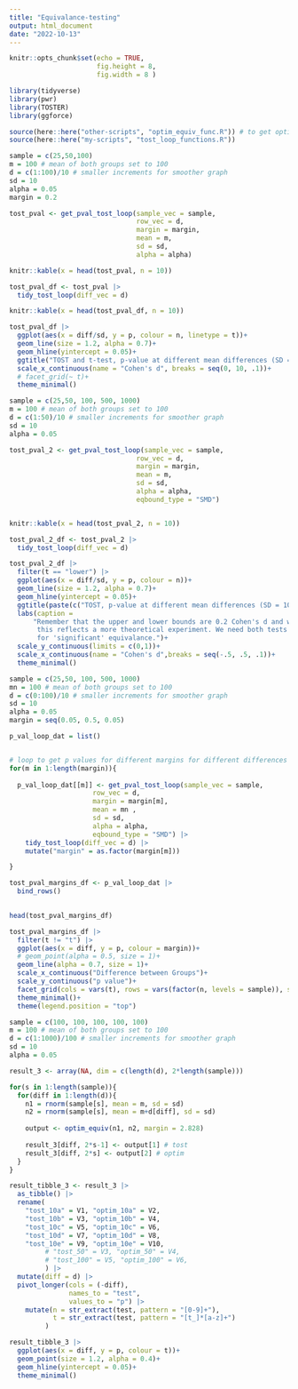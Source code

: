 ```yaml
---
title: "Equivalance-testing"
output: html_document
date: "2022-10-13"
---
```


```r
knitr::opts_chunk$set(echo = TRUE, 
                      fig.height = 8,
                      fig.width = 8 )
```

```r
library(tidyverse)
library(pwr)
library(TOSTER)
library(ggforce)

source(here::here("other-scripts", "optim_equiv_func.R")) # to get optim_equiv function
source(here::here("my-scripts", "tost_loop_functions.R"))
```

```r

sample = c(25,50,100)
m = 100 # mean of both groups set to 100
d = c(1:100)/10 # smaller increments for smoother graph
sd = 10
alpha = 0.05
margin = 0.2

tost_pval <- get_pval_tost_loop(sample_vec = sample, 
                                row_vec = d, 
                                margin = margin, 
                                mean = m, 
                                sd = sd, 
                                alpha = alpha)

knitr::kable(x = head(tost_pval, n = 10))
```

```r
tost_pval_df <- tost_pval |> 
  tidy_tost_loop(diff_vec = d)

knitr::kable(x = head(tost_pval_df, n = 10))
```

```r
tost_pval_df |> 
  ggplot(aes(x = diff/sd, y = p, colour = n, linetype = t))+
  geom_line(size = 1.2, alpha = 0.7)+
  geom_hline(yintercept = 0.05)+
  ggtitle("TOST and t-test, p-value at different mean differences (SD = 10) at \nThree sample sizes (25,50,100)")+
  scale_x_continuous(name = "Cohen's d", breaks = seq(0, 10, .1))+
  # facet_grid(~ t)+
  theme_minimal()
```

```r
sample = c(25,50, 100, 500, 1000)
m = 100 # mean of both groups set to 100
d = c(1:50)/10 # smaller increments for smoother graph
sd = 10
alpha = 0.05

tost_pval_2 <- get_pval_tost_loop(sample_vec = sample, 
                                row_vec = d, 
                                margin = margin, 
                                mean = m, 
                                sd = sd, 
                                alpha = alpha,
                                eqbound_type = "SMD")


knitr::kable(x = head(tost_pval_2, n = 10))
```

```r
tost_pval_2_df <- tost_pval_2 |> 
  tidy_tost_loop(diff_vec = d)
```

```r
tost_pval_2_df |> 
  filter(t == "lower") |> 
  ggplot(aes(x = diff/sd, y = p, colour = n))+
  geom_line(size = 1.2, alpha = 0.7)+
  geom_hline(yintercept = 0.05)+
  ggtitle(paste(c("TOST, p-value at different mean differences (SD = 10) at \nFive sample sizes (", sample, ")"), collapse = " "))+
  labs(caption = 
      "Remember that the upper and lower bounds are 0.2 Cohen's d and we assume the correlation is base, 
       this reflects a more theoretical experiment. We need both tests to return a p value less than alpha 
       for 'significant' equivalance.")+
  scale_y_continuous(limits = c(0,1))+
  scale_x_continuous(name = "Cohen's d",breaks = seq(-.5, .5, .1))+
  theme_minimal()
```

```r
sample = c(25,50, 100, 500, 1000)
mn = 100 # mean of both groups set to 100
d = c(0:100)/10 # smaller increments for smoother graph
sd = 10
alpha = 0.05
margin = seq(0.05, 0.5, 0.05)

p_val_loop_dat = list()


# loop to get p values for different margins for different differences at different sample sizes
for(m in 1:length(margin)){
  
  p_val_loop_dat[[m]] <- get_pval_tost_loop(sample_vec = sample, 
                     row_vec = d, 
                     margin = margin[m], 
                     mean = mn , 
                     sd = sd, 
                     alpha = alpha, 
                     eqbound_type = "SMD") |> 
    tidy_tost_loop(diff_vec = d) |> 
    mutate("margin" = as.factor(margin[m]))

}

tost_pval_margins_df <- p_val_loop_dat |> 
  bind_rows()

  
head(tost_pval_margins_df)
```

```r

tost_pval_margins_df |> 
  filter(t != "t") |> 
  ggplot(aes(x = diff, y = p, colour = margin))+
  # geom_point(alpha = 0.5, size = 1)+
  geom_line(alpha = 0.7, size = 1)+
  scale_x_continuous("Difference between Groups")+
  scale_y_continuous("p value")+
  facet_grid(cols = vars(t), rows = vars(factor(n, levels = sample)), scales = "free_x")+
  theme_minimal()+
  theme(legend.position = "top")

```

```r

sample = c(100, 100, 100, 100, 100)
m = 100 # mean of both groups set to 100
d = c(1:1000)/100 # smaller increments for smoother graph
sd = 10
alpha = 0.05

result_3 <- array(NA, dim = c(length(d), 2*length(sample)))

for(s in 1:length(sample)){
  for(diff in 1:length(d)){
    n1 = rnorm(sample[s], mean = m, sd = sd)
    n2 = rnorm(sample[s], mean = m+d[diff], sd = sd)
    
    output <- optim_equiv(n1, n2, margin = 2.828)
    
    result_3[diff, 2*s-1] <- output[1] # tost
    result_3[diff, 2*s] <- output[2] # optim
  }
}

```

```r
result_tibble_3 <- result_3 |> 
  as_tibble() |> 
  rename(
    "tost_10a" = V1, "optim_10a" = V2,
    "tost_10b" = V3, "optim_10b" = V4,
    "tost_10c" = V5, "optim_10c" = V6,
    "tost_10d" = V7, "optim_10d" = V8,
    "tost_10e" = V9, "optim_10e" = V10, 
         # "tost_50" = V3, "optim_50" = V4,
         # "tost_100" = V5, "optim_100" = V6,
         ) |> 
  mutate(diff = d) |> 
  pivot_longer(cols = (-diff),
               names_to = "test", 
               values_to = "p") |> 
    mutate(n = str_extract(test, pattern = "[0-9]+"),
           t = str_extract(test, pattern = "[t_]*[a-z]+")
         )


```

```r
result_tibble_3 |> 
  ggplot(aes(x = diff, y = p, colour = t))+
  geom_point(size = 1.2, alpha = 0.4)+
  geom_hline(yintercept = 0.05)+
  theme_minimal()
```
